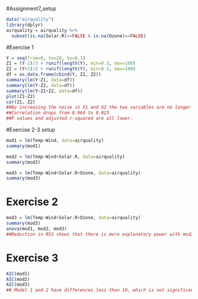 
#Assignment7_setup
```r
data("airquality")
library(dplyr)
airquality = airquality %>%
  subset(is.na(Solar.R)==FALSE & is.na(Ozone)==FALSE)
```

#Exercise 1 
```r
Y = seq(from=0, to=20, by=0.1)
Z1 = (Y-2)/3 + runif(length(Y), min=0.5, max=100)
Z2 = (Y+3)/2 + runif(length(Y), min=0.5, max=100)
df = as.data.frame(cbind(Y, Z1, Z2))
summary(lm(Y~Z1, data=df))
summary(lm(Y~Z2, data=df))
summary(lm(Y~Z1+Z2, data=df))
plot(Z1~Z2)
cor(Z1, Z2)
##By increasing the noise in X1 and X2 the two variables are no longer correlated.
##Correlation drops from 0.964 to 0.023.
##P values and adjusted r-squared are all lower.
```

#Exercise 2-3 setup
```r
mod1 = lm(Temp~Wind, data=airquality)
summary(mod1)

mod2 = lm(Temp~Wind+Solar.R, data=airquality)
summary(mod2)

mod3 = lm(Temp~Wind+Solar.R+Ozone, data=airquality)
summary(mod3)
```

# Exercise 2
```r
mod3 = lm(Temp~Wind+Solar.R+Ozone, data=airquality)
summary(mod3)
anova(mod1, mod2, mod3)
##Reduction in RSS shows that there is more explanatory power with mod2 over mod1, and mod3 over all
```

# Exercise 3
```r
AIC(mod1)
AIC(mod2)
AIC(mod3)
## Model 1 and 2 have differences less than 10, which is not significant. Model 3 has the lowest AIC value, which further supports the idea that model 3 is the best of the three.
```